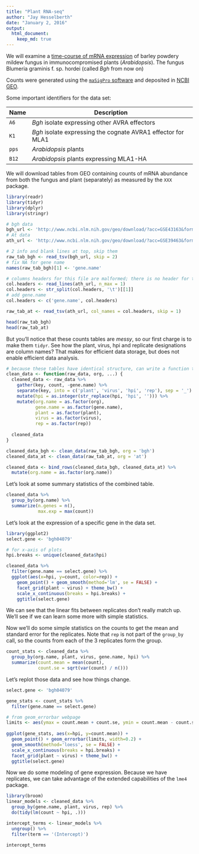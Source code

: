 ```yaml
---
title: "Plant RNA-seq"
author: "Jay Hesselberth"
date: "January 2, 2016"
output:
  html_document:
    keep_md: true
---
```


We will examine a [time-course of mRNA expression][1] of barley powdery mildew fungus in immunocompromised plants (*Arabidopsis*). The fungus Blumeria graminis f. sp. hordei (called *Bgh* from now on)

Counts were generated using the [`maSigPro` software][3] and deposited in [NCBI GEO][2].

[1]: http://www.ncbi.nlm.nih.gov/pubmed/23175786
[2]: http://www.ncbi.nlm.nih.gov/geo/query/acc.cgi?acc=GSE43163  
[3]: http://bioinformatics.oxfordjournals.org/content/30/18/2598.full

Some important identifiers for the data set:

| Name | Description |
| ---- | ----------- |
| `A6` | *Bgh* isolate expressing other AVRA effectors |
| `K1` | *Bgh* isolate expressing the cognate AVRA1 effector for MLA1|
| `pps` | *Arabidopsis* plants |
| `B12` | *Arabidopsis* plants expressing MLA1-HA|

We will download tables from GEO containing counts of mRNA abundance from both the fungus and plant (separately) as measured by the `XXX` package.

```r
library(readr)
library(tidyr)
library(dplyr)
library(stringr)

# bgh data
bgh_url <- 'http://www.ncbi.nlm.nih.gov/geo/download/?acc=GSE43163&format=file&file=GSE43163_CompleteCountTable_Bgh.txt.gz'
# At data
ath_url <- 'http://www.ncbi.nlm.nih.gov/geo/download/?acc=GSE39463&format=file&file=GSE39463_CompleteCountTable_At.txt.gz'

# 2 info and blank lines at top, skip them
raw_tab_bgh <- read_tsv(bgh_url, skip = 2)
# fix NA for gene name
names(raw_tab_bgh)[1] <- 'gene.name'

# columns headers for this file are malformed; there is no header for the gene.name. need to set them manually
col.headers <- read_lines(ath_url, n_max = 1) 
col.headers <- str_split(col.headers, '\t')[[1]]
# add gene.name
col.headers <- c('gene.name', col.headers)

raw_tab_at <- read_tsv(ath_url, col_names = col.headers, skip = 1)

head(raw_tab_bgh)
head(raw_tab_at)
```

But you'll notice that these counts tables are *messy*, so our first charge is to make them `tidyr`. See how the plant, virus, hpi and replicate designations are column names? That makes for efficient data storage, but does not enable efficient data analysis.

```r
# because these tables have identical structure, can write a function that applies to both.
clean_data <- function(raw_data, org, ...) {
  cleaned_data <- raw_data %>%
    gather(key, count, -gene.name) %>%
    separate(key, into = c('plant', 'virus', 'hpi', 'rep'), sep = '_') %>%
    mutate(hpi = as.integer(str_replace(hpi, 'hpi', ''))) %>%
    mutate(org.name = as.factor(org),
           gene.name = as.factor(gene.name),
           plant = as.factor(plant),
           virus = as.factor(virus),
           rep = as.factor(rep))
    
  cleaned_data 
}

cleaned_data_bgh <- clean_data(raw_tab_bgh, org = 'bgh')
cleaned_data_at <- clean_data(raw_tab_at, org = 'at')

cleaned_data <- bind_rows(cleaned_data_bgh, cleaned_data_at) %>%
  mutate(org.name = as.factor(org.name))
```

Let's look at some summary statistics of the combined table.

```r
cleaned_data %>%
  group_by(org.name) %>%
  summarize(n.genes = n(),
            max.exp = max(count))
```

Let's look at the expression of a specific gene in the data set.

```r
library(ggplot2)
select.gene <- 'bgh04079'

# for x-axis of plots
hpi.breaks <- unique(cleaned_data$hpi)

cleaned_data %>%
  filter(gene.name == select.gene) %>%
  ggplot(aes(x=hpi, y=count, color=rep)) +
    geom_point() + geom_smooth(method='lm', se = FALSE) +
    facet_grid(plant ~ virus) + theme_bw() +
    scale_x_continuous(breaks = hpi.breaks) +
    ggtitle(select.gene)
```

We can see that the linear fits between replicates don't really match up. We'll see if we can learn some more with simple statistics.

Now we'll do some simple statistics on the counts to get the mean and standard error for the replicates. Note that `rep` is not part of the `group_by` call, so the counts from each of the 3 replicates form the group.

```r
count_stats <- cleaned_data %>%
  group_by(org.name, plant, virus, gene.name, hpi) %>%
  summarize(count.mean = mean(count),
            count.se = sqrt(var(count) / n()))
```

Let's replot those data and see how things change.

```r
select.gene <- 'bgh04079'

gene_stats <- count_stats %>%
  filter(gene.name == select.gene)

# from geom_errorbar webpage
limits <- aes(ymax = count.mean + count.se, ymin = count.mean - count.se)
  
ggplot(gene_stats, aes(x=hpi, y=count.mean)) +
  geom_point() + geom_errorbar(limits, width=0.2) +
  geom_smooth(method='loess', se = FALSE) +
  scale_x_continuous(breaks = hpi.breaks) +
  facet_grid(plant ~ virus) + theme_bw() +
  ggtitle(select.gene)
```


Now we do some modeling of gene expression. Because we have replicates, we can take advantage of the extended capabilities of the `lme4` package.

```r
library(broom)
linear_models <- cleaned_data %>%
  group_by(gene.name, plant, virus, rep) %>%
  do(tidy(lm(count ~ hpi, .)))

intercept_terms <- linear_models %>%
  ungroup() %>%
  filter(term == '(Intercept)')   

intercept_terms
```